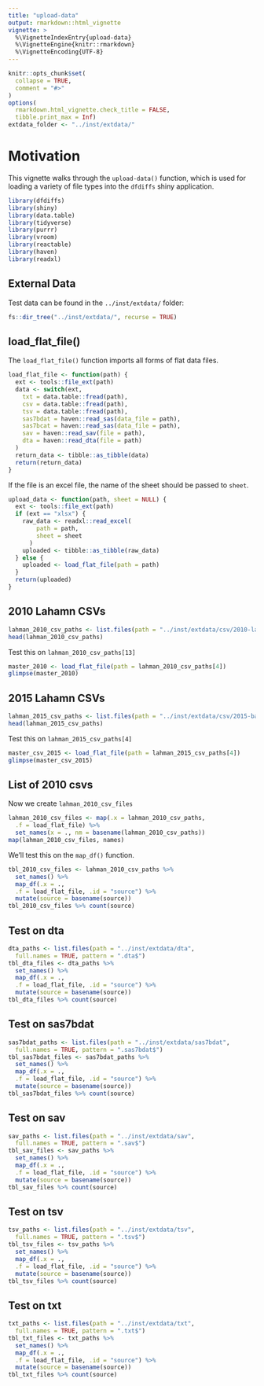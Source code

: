 ```yaml
---
title: "upload-data"
output: rmarkdown::html_vignette
vignette: >
  %\VignetteIndexEntry{upload-data}
  %\VignetteEngine{knitr::rmarkdown}
  %\VignetteEncoding{UTF-8}
---
```


```r
knitr::opts_chunk$set(
  collapse = TRUE,
  comment = "#>"
)
options(
  rmarkdown.html_vignette.check_title = FALSE,
  tibble.print_max = Inf)
extdata_folder <- "../inst/extdata/"
```

# Motivation

This vignette walks through the `upload-data()` function, which is used for loading a variety of file types into the `dfdiffs` shiny application. 

```r
library(dfdiffs)
library(shiny)
library(data.table)
library(tidyverse)
library(purrr)
library(vroom)
library(reactable)
library(haven)
library(readxl)
```

## External Data 

Test data can be found in the `../inst/extdata/` folder:

```r
fs::dir_tree("../inst/extdata/", recurse = TRUE)
```


## load_flat_file()

The `load_flat_file()` function imports all forms of flat data files.  

```r
load_flat_file <- function(path) {
  ext <- tools::file_ext(path)
  data <- switch(ext,
    txt = data.table::fread(path),
    csv = data.table::fread(path),
    tsv = data.table::fread(path),
    sas7bdat = haven::read_sas(data_file = path),
    sas7bcat = haven::read_sas(data_file = path),
    sav = haven::read_sav(file = path),
    dta = haven::read_dta(file = path)
  )
  return_data <- tibble::as_tibble(data)
  return(return_data)
}
```

If the file is an excel file, the name of the sheet should be passed to `sheet`. 

```r
upload_data <- function(path, sheet = NULL) {
  ext <- tools::file_ext(path)
  if (ext == "xlsx") {
    raw_data <- readxl::read_excel(
        path = path,
        sheet = sheet
      )
    uploaded <- tibble::as_tibble(raw_data)
  } else {
    uploaded <- load_flat_file(path = path)
  }
  return(uploaded)
}
```


## 2010 Lahamn CSVs

```r
lahman_2010_csv_paths <- list.files(path = "../inst/extdata/csv/2010-lahman", full.names = TRUE, pattern = ".csv$")
head(lahman_2010_csv_paths)
```

Test this on `lahman_2010_csv_paths[13]`

```r
master_2010 <- load_flat_file(path = lahman_2010_csv_paths[4])
glimpse(master_2010)
```

## 2015 Lahamn CSVs

```r
lahman_2015_csv_paths <- list.files(path = "../inst/extdata/csv/2015-baseballdatabank", full.names = TRUE, pattern = ".csv$")
head(lahman_2015_csv_paths)
```

Test this on `lahman_2015_csv_paths[4]`

```r
master_csv_2015 <- load_flat_file(path = lahman_2015_csv_paths[4])
glimpse(master_csv_2015)
```

## List of 2010 csvs 

Now we create `lahman_2010_csv_files`

```r
lahman_2010_csv_files <- map(.x = lahman_2010_csv_paths, 
  .f = load_flat_file) %>% 
  set_names(x = ., nm = basename(lahman_2010_csv_paths))
map(lahman_2010_csv_files, names)
```

We'll test this on the `map_df()` function. 

```r
tbl_2010_csv_files <- lahman_2010_csv_paths %>% 
  set_names() %>% 
  map_df(.x = ., 
  .f = load_flat_file, .id = "source") %>% 
  mutate(source = basename(source))
tbl_2010_csv_files %>% count(source)
```


## Test on dta 

```r
dta_paths <- list.files(path = "../inst/extdata/dta", 
  full.names = TRUE, pattern = ".dta$")
tbl_dta_files <- dta_paths %>% 
  set_names() %>% 
  map_df(.x = ., 
  .f = load_flat_file, .id = "source") %>% 
  mutate(source = basename(source))
tbl_dta_files %>% count(source)
```

## Test on sas7bdat 

```r
sas7bdat_paths <- list.files(path = "../inst/extdata/sas7bdat", 
  full.names = TRUE, pattern = ".sas7bdat$")
tbl_sas7bdat_files <- sas7bdat_paths %>% 
  set_names() %>% 
  map_df(.x = ., 
  .f = load_flat_file, .id = "source") %>% 
  mutate(source = basename(source))
tbl_sas7bdat_files %>% count(source)
```

## Test on sav 

```r
sav_paths <- list.files(path = "../inst/extdata/sav", 
  full.names = TRUE, pattern = ".sav$")
tbl_sav_files <- sav_paths %>% 
  set_names() %>% 
  map_df(.x = ., 
  .f = load_flat_file, .id = "source") %>% 
  mutate(source = basename(source))
tbl_sav_files %>% count(source)
```

## Test on tsv

```r
tsv_paths <- list.files(path = "../inst/extdata/tsv", 
  full.names = TRUE, pattern = ".tsv$")
tbl_tsv_files <- tsv_paths %>% 
  set_names() %>% 
  map_df(.x = ., 
  .f = load_flat_file, .id = "source") %>% 
  mutate(source = basename(source))
tbl_tsv_files %>% count(source)
```

## Test on txt 

```r
txt_paths <- list.files(path = "../inst/extdata/txt", 
  full.names = TRUE, pattern = ".txt$")
tbl_txt_files <- txt_paths %>% 
  set_names() %>% 
  map_df(.x = ., 
  .f = load_flat_file, .id = "source") %>% 
  mutate(source = basename(source))
tbl_txt_files %>% count(source)
```
